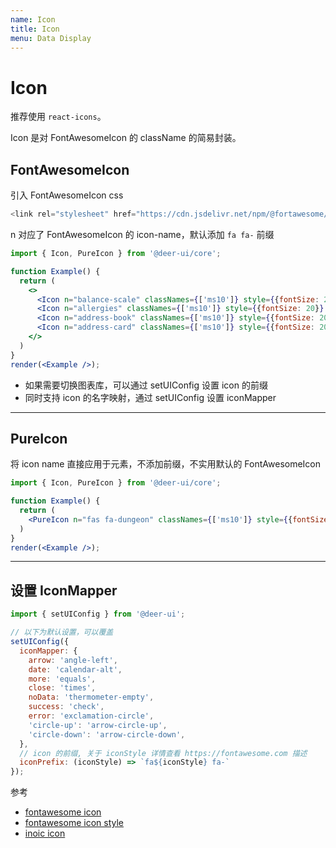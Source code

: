```yaml
---
name: Icon
title: Icon
menu: Data Display
---
```


# Icon

推荐使用 `react-icons`。

Icon 是对 FontAwesomeIcon 的 className 的简易封装。

## FontAwesomeIcon

引入 FontAwesomeIcon css

```js
<link rel="stylesheet" href="https://cdn.jsdelivr.net/npm/@fortawesome/fontawesome-free@5.11.1/css/all.min.css">
```

n 对应了 FontAwesomeIcon 的 icon-name，默认添加 `fa fa-` 前缀

```jsx live noInline
import { Icon, PureIcon } from '@deer-ui/core';

function Example() {
  return (
    <>
      <Icon n="balance-scale" classNames={['ms10']} style={{fontSize: 20}} />
      <Icon n="allergies" classNames={['ms10']} style={{fontSize: 20}} />
      <Icon n="address-book" classNames={['ms10']} style={{fontSize: 20}} />
      <Icon n="address-card" classNames={['ms10']} style={{fontSize: 20}} />
    </>
  )
}
render(<Example />);
```

- 如果需要切换图表库，可以通过 setUIConfig 设置 icon 的前缀
- 同时支持 icon 的名字映射，通过 setUIConfig 设置 iconMapper

-----------

## PureIcon

将 icon name 直接应用于元素，不添加前缀，不实用默认的 FontAwesomeIcon

```jsx live noInline
import { Icon, PureIcon } from '@deer-ui/core';

function Example() {
  return (
    <PureIcon n="fas fa-dungeon" classNames={['ms10']} style={{fontSize: 20}} />
  )
}
render(<Example />);
```

-----------

## 设置 IconMapper

```js
import { setUIConfig } from '@deer-ui';

// 以下为默认设置，可以覆盖
setUIConfig({
  iconMapper: {
    arrow: 'angle-left',
    date: 'calendar-alt',
    more: 'equals',
    close: 'times',
    noData: 'thermometer-empty',
    success: 'check',
    error: 'exclamation-circle',
    'circle-up': 'arrow-circle-up',
    'circle-down': 'arrow-circle-down',
  },
  // icon 的前缀, 关于 iconStyle 详情查看 https://fontawesome.com 描述
  iconPrefix: (iconStyle) => `fa${iconStyle} fa-`
});
```

参考

- [fontawesome icon](https://fontawesome.com/icons?d=gallery&m=free)
- [fontawesome icon style](https://fontawesome.com)
- [inoic icon](https://ionicons.com/usage)
